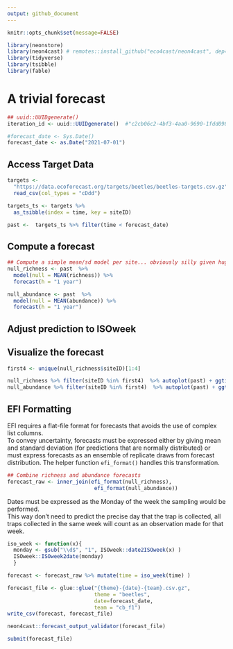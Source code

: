 ```yaml
---
output: github_document
---
```



```r
knitr::opts_chunk$set(message=FALSE)
```

```r
library(neonstore)
library(neon4cast) # remotes::install_github("eco4cast/neon4cast", dep=TRUE)
library(tidyverse)
library(tsibble)
library(fable)
```

# A trivial forecast


```r
## uuid::UUIDgenerate()
iteration_id <- uuid::UUIDgenerate()  #"c2cb06c2-4bf3-4aa0-9690-1fdd098a7ac5"

#forecast_date <- Sys.Date()
forecast_date <- as.Date("2021-07-01")

```

## Access Target Data

```r
targets <-
  "https://data.ecoforecast.org/targets/beetles/beetles-targets.csv.gz" %>% 
  read_csv(col_types = "cDdd") 

targets_ts <- targets %>% 
  as_tsibble(index = time, key = siteID)
```


```r
past <-  targets_ts %>% filter(time < forecast_date)
```

## Compute a forecast

```r
## Compute a simple mean/sd model per site... obviously silly given huge seasonal aspect
null_richness <- past  %>% 
  model(null = MEAN(richness)) %>%
  forecast(h = "1 year")

null_abundance <- past  %>%
  model(null = MEAN(abundance)) %>%
  forecast(h = "1 year")
```


## Adjust prediction to ISOweek


## Visualize the forecast

```r
first4 <- unique(null_richness$siteID)[1:4]

null_richness %>% filter(siteID %in% first4)  %>% autoplot(past) + ggtitle("richness")
null_abundance %>% filter(siteID %in% first4)  %>% autoplot(past) + ggtitle("abundance")
```

## EFI Formatting

EFI requires a flat-file format for forecasts that avoids the use of complex list columns.  
To convey uncertainty, forecasts must be expressed either by giving mean and standard deviation (for predictions that are normally distributed) or must express forecasts as an ensemble of replicate draws from forecast distribution.
The helper function `efi_format()` handles this transformation.

```r
## Combine richness and abundance forecasts
forecast_raw <- inner_join(efi_format(null_richness), 
                            efi_format(null_abundance)) 
```
Dates must be expressed as the Monday of the week the sampling would be performed.  
This way don't need to predict the precise day that the trap is collected, all traps
collected in the same week will count as an observation made for that week.


```r
iso_week <- function(x){
  monday <- gsub("\\d$", "1", ISOweek::date2ISOweek(x) )
  ISOweek::ISOweek2date(monday)
  }
```


```r
forecast <- forecast_raw %>% mutate(time = iso_week(time) )
```




```r
forecast_file <- glue::glue("{theme}-{date}-{team}.csv.gz",
                            theme = "beetles", 
                            date=forecast_date,
                            team = "cb_f1")
write_csv(forecast, forecast_file)
```


```r
neon4cast::forecast_output_validator(forecast_file)
```


```r
submit(forecast_file)
```
